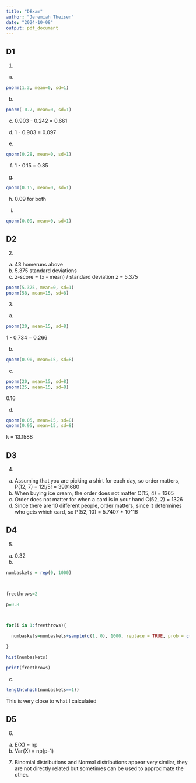 ```yaml
---
title: "DExam"
author: "Jeremiah Theisen"
date: "2024-10-08"
output: pdf_document
---
```


## D1 
1. 
a. 
```r
pnorm(1.3, mean=0, sd=1)
```
b.  
```r
pnorm(-0.7, mean=0, sd=1)
```
c. 
0.903 - 0.242 = 0.661

d.
1 - 0.903 = 0.097

e.
```r
qnorm(0.28, mean=0, sd=1)
``` 
f. 1 - 0.15 = 0.85 

g.
```r
qnorm(0.15, mean=0, sd=1)
``` 
h. 0.09 for both 

i. 
```r
qnorm(0.09, mean=0, sd=1)
``` 
## D2 
2. 
a. 43 homeruns above 
b. 5.375 standard deviations 
c. z-score = (x - mean) / standard deviation 
z = 5.375  
```r
pnorm(5.375, mean=0, sd=1) 
pnorm(58, mean=15, sd=8) 
```

3. 
a. 
```r
pnorm(20, mean=15, sd=8)
``` 
1 - 0.734 = 0.266 

b. 
```r
qnorm(0.90, mean=15, sd=8)
``` 
c.
```r
pnorm(20, mean=15, sd=8)
pnorm(25, mean=15, sd=8)
``` 
0.16 

d.
```r
qnorm(0.05, mean=15, sd=8)
qnorm(0.95, mean=15, sd=8)
``` 
k = 13.1588 

## D3 
4. 
a. Assuming that you are picking a shirt for each day, so order matters, P(12, 7) = 12!/5! = 3991680 
b. When buying ice cream, the order does not matter C(15, 4) = 1365 
c. Order does not matter for when a card is in your hand C(52, 2) = 1326 
d. Since there are 10 different people, order matters, since it determines who gets which card, so P(52, 10) = 5.7407 * 10^16 

## D4 
5. 
a. 0.32
b.
```r
numbaskets = rep(0, 1000)

 

freethrows=2

p=0.8

 

for(i in 1:freethrows){

  numbaskets=numbaskets+sample(c(1, 0), 1000, replace = TRUE, prob = c(p, 1-p))

}

hist(numbaskets)

print(freethrows)
```
c. 
```r
length(which(numbaskets==1))
``` 
This is very close to what I calculated 

## D5 
6. 
a. E(X) = np 
b. Var(X) = np(p-1) 

7. Binomial distributions and Normal distributions appear very similar, they are not directly related but sometimes can be used to approximate the other.
